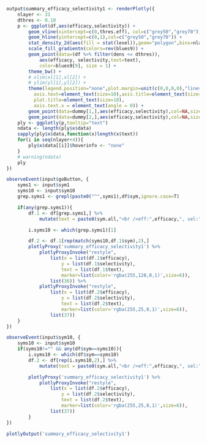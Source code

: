 ```r
output$summary_efficacy_selectivity1 <- renderPlotly({
	nlayer <- 31
	dthres <- 0.10
	p <- ggplot(df,aes(efficacy,selectivity)) +
		geom_vline(xintercept=c(0,thres.eff), col=c("grey50","grey70")) +
		geom_hline(yintercept=c(0,1),col=c("grey50","grey70")) + 
		stat_density_2d(aes(fill = stat(level)),geom="polygon",bins=nlayer) +
		scale_fill_gradientn(colors=rev(blues9)) + 
		geom_point(data=(df %>% filter(dens <= dthres)),
			aes(efficacy, selectivity,text=text), 
			color=blues9[9], size = 1) +
		theme_bw() +
		# xlim(xl[1],xl[2]) +
		# ylim(yl[1],yl[2]) +
	    theme(legend.position="none",plot.margin=unit(c(0,0,0,0),"lines"),
	      axis.text=element_text(size=10),axis.title=element_text(size=10),
	      plot.title=element_text(size=10),
	      axis.text.x = element_text(angle = 0)) +
		geom_point(data=dummy[1,],aes(efficacy,selectivity),col=NA,size=1) + # sym1
		geom_point(data=dummy[2,],aes(efficacy,selectivity),col=NA,size=1) # sym10
	ply <- ggplotly(p,tooltip="text")
	ndata <- length(ply$x$data)
	sapply(ply$x$data,function(x)length(x$text))	
	for(i in seq(nlayer+4)){
		ply$x$data[[i]]$hoverinfo <- "none"
	}
	# warning(ndata)
	ply
})

observeEvent(input$goButton, {
	syms1 <- input$sym1
	syms10 <- input$sym10
	grep.syms1 <- grepl(paste0("^",syms1),df$sym,ignore.case=T)

	if(any(grep.syms1)){
		df.1 <- df[grep.syms1,] %>%
			mutate(text = paste0(sym.all,"<br />eff:",efficacy,", sel:",selectivity))

		i.syms10 <- which(grep.syms1)[1]

		df.2 <- df.1[rep(match(syms10,df.1$sym),2),]
		plotlyProxy('summary_efficacy_selectivity1') %>%
	        plotlyProxyInvoke("restyle", 
	        	list(x = list(df.1$efficacy), 
	        		y = list(df.1$selectivity),
	        		text = list(df.1$text),
	        		marker=list(color='rgba(255,128,0,1)',size=6)),
	        	list(36)) %>%
	        plotlyProxyInvoke("restyle", 
	        	list(x = list(df.2$efficacy), 
	        		y = list(df.2$selectivity),
	        		text = list(df.2$text),
	        		marker=list(color='rgba(255,25,0,1)',size=6)),
	        	list(37))
    }
})

observeEvent(input$sym10, {
	syms10 <- input$sym10
	if(syms10!="" && any(df$sym==syms10)){
		i.syms10 <- which(df$sym==syms10)
		df.2 <- df[rep(i.syms10,2),] %>%
			mutate(text = paste0(sym.all,"<br />eff:",efficacy,", sel:",selectivity))

		plotlyProxy('summary_efficacy_selectivity1') %>%
	        plotlyProxyInvoke("restyle", 
	        	list(x = list(df.2$efficacy), 
	        		y = list(df.2$selectivity),
	        		text = list(df.2$text),
	        		marker=list(color='rgba(255,25,0,1)',size=6)),
	        	list(37))
	    }
})

```
```r
plotlyOutput('summary_efficacy_selectivity1')
```
